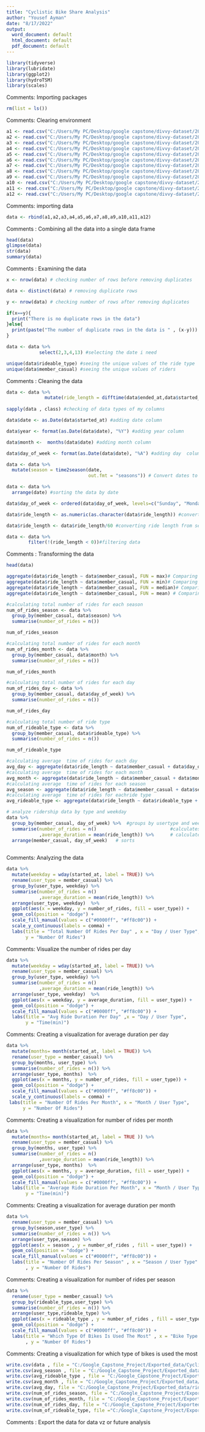 ---
title: "Cyclistic Bike Share Analysis"
author: "Yousef Ayman"
date: "8/17/2022"
output:
  word_document: default
  html_document: default
  pdf_document: default
---
```{r}
library(tidyverse)
library(lubridate)
library(ggplot2)
library(hydroTSM)
library(scales)

```

Comments: Importing packages

```{r}
rm(list = ls()) 
```

Comments: Clearing environment


```{r}
a1 <- read.csv("C:/Users/My PC/Desktop/google capstone/divvy-dataset/202108-divvy-tripdata.csv")
a2 <- read.csv("C:/Users/My PC/Desktop/google capstone/divvy-dataset/202109-divvy-tripdata.csv")
a3 <- read.csv("C:/Users/My PC/Desktop/google capstone/divvy-dataset/202110-divvy-tripdata.csv")
a4 <- read.csv("C:/Users/My PC/Desktop/google capstone/divvy-dataset/202111-divvy-tripdata.csv")
a5 <- read.csv("C:/Users/My PC/Desktop/google capstone/divvy-dataset/202112-divvy-tripdata.csv")
a6 <- read.csv("C:/Users/My PC/Desktop/google capstone/divvy-dataset/202201-divvy-tripdata.csv")
a7 <- read.csv("C:/Users/My PC/Desktop/google capstone/divvy-dataset/202202-divvy-tripdata.csv")
a8 <- read.csv("C:/Users/My PC/Desktop/google capstone/divvy-dataset/202203-divvy-tripdata.csv")
a9 <- read.csv("C:/Users/My PC/Desktop/google capstone/divvy-dataset/202204-divvy-tripdata.csv")
a10 <- read.csv("C:/Users/My PC/Desktop/google capstone/divvy-dataset/202205-divvy-tripdata.csv")
a11 <- read.csv("C:/Users/My PC/Desktop/google capstone/divvy-dataset/202206-divvy-tripdata.csv")
a12 <- read.csv("C:/Users/My PC/Desktop/google capstone/divvy-dataset/202207-divvy-tripdata.csv")
```

Comments: importing data

```{r}
data <- rbind(a1,a2,a3,a4,a5,a6,a7,a8,a9,a10,a11,a12) 
```

Comments : Combining all the data into a single data frame

```{r}
head(data)
glimpse(data)
str(data)
summary(data)
```

Comments : Examining the data

```{r}
x <- nrow(data) # checking number of rows before removing duplicates

data <- distinct(data) # removing duplicate rows

y <- nrow(data) # checking number of rows after removing duplicates

if(x==y){
  print("There is no duplicate rows in the data")
}else{
  print(paste("The number of duplicate rows in the data is " , (x-y))) 
}

data <- data %>% 
            select(2,3,4,13) #selecting the date i need

unique(data$rideable_type) #seeing the unique values of the ride type
unique(data$member_casual) #seeing the unique values of riders
```
Comments : Cleaning the data

```{r}
data <- data %>% 
              mutate(ride_length = difftime(data$ended_at,data$started_at))#calculate the duration of the ride
            
sapply(data , class) #checking of data types of my columns

data$date <- as.Date(data$started_at) #adding date column

data$year <- format(as.Date(data$date), "%Y") #adding year column

data$month <-  months(data$date) #adding month column

data$day_of_week <- format(as.Date(data$date), "%A") #adding day  column

data <- data %>% 
  mutate(season = time2season(date,                
                              out.fmt = "seasons")) # Convert dates to seasons

data <- data %>% 
  arrange(date) #sorting the data by date

data$day_of_week <- ordered(data$day_of_week, levels=c("Sunday", "Monday", "Tuesday", "Wednesday", "Thursday", "Friday", "Saturday")) # ordering day of the week

data$ride_length <- as.numeric(as.character(data$ride_length)) #converting column data type to numeric

data$ride_length <- data$ride_length/60 #converting ride length from sec to mins

data <- data %>% 
        filter(!(ride_length < 0))#filtering data
```

Comments : Transforming the data

```{r}

head(data)

```


```{r}
aggregate(data$ride_length ~ data$member_casual, FUN = max)# Comparing members and casual users max
aggregate(data$ride_length ~ data$member_casual, FUN = min)# Comparing members and casual users min
aggregate(data$ride_length ~ data$member_casual, FUN = median)# Comparing members and casual users median
aggregate(data$ride_length ~ data$member_casual, FUN = mean) # Comparing members and casual users mean

#calculating total number of rides for each season
num_of_rides_season <- data %>% 
  group_by(member_casual, data$season) %>% 
  summarise(number_of_rides = n()) 

num_of_rides_season

#calculating total number of rides for each month
num_of_rides_month <- data %>% 
  group_by(member_casual, data$month) %>% 
  summarise(number_of_rides = n())

num_of_rides_month

#calculating total number of rides for each day
num_of_rides_day <- data %>% 
  group_by(member_casual, data$day_of_week) %>% 
  summarise(number_of_rides = n())

num_of_rides_day

#calculating total number of ride type 
num_of_rideable_type <- data %>% 
  group_by(member_casual, data$rideable_type) %>% 
  summarise(number_of_rides = n())

num_of_rideable_type

#calculating average  time of rides for each day
avg_day <- aggregate(data$ride_length ~ data$member_casual + data$day_of_week, FUN = mean)
#calculating average  time of rides for each month
avg_month <- aggregate(data$ride_length ~ data$member_casual + data$month, FUN = mean)
#calculating average  time of rides for each season
avg_season <- aggregate(data$ride_length ~ data$member_casual + data$season, FUN = mean)
#calculating average  time of rides for eachride type
avg_rideable_type <- aggregate(data$ride_length ~ data$rideable_type + data$member_casual, FUN = mean)

# analyze ridership data by type and weekday
data %>% 
  group_by(member_casual, day_of_week) %>%  #groups by usertype and weekday
  summarise(number_of_rides = n()							#calculates the number of rides and average duration 
            ,average_duration = mean(ride_length)) %>% 		# calculates the average duration
  arrange(member_casual, day_of_week)	# sorts
 

```

Comments: Analyzing the data

```{r}
data %>% 
  mutate(weekday = wday(started_at, label = TRUE)) %>% 
  rename(user_type = member_casual) %>% 
  group_by(user_type, weekday) %>% 
  summarise(number_of_rides = n()
            ,average_duration = mean(ride_length)) %>% 
  arrange(user_type, weekday)  %>% 
  ggplot(aes(x = weekday, y = number_of_rides, fill = user_type)) +
  geom_col(position = "dodge") +
  scale_fill_manual(values = c("#0000ff", "#ff8c00")) +
  scale_y_continuous(labels = comma) +
  labs(title = "Total Number Of Rides Per Day" , x = "Day / User Type", 
       y = "Number Of Rides")
```

Comments: Visualize the number of rides per day

```{r}
data %>% 
  mutate(weekday = wday(started_at, label = TRUE)) %>% 
  rename(user_type = member_casual) %>% 
  group_by(user_type, weekday) %>% 
  summarise(number_of_rides = n()
            ,average_duration = mean(ride_length)) %>% 
  arrange(user_type, weekday)  %>% 
  ggplot(aes(x = weekday, y = average_duration, fill = user_type)) +
  geom_col(position = "dodge") +
  scale_fill_manual(values = c("#0000ff", "#ff8c00")) +
  labs(title = "Avg Ride Duration Per Day" ,x = "Day / User Type", 
       y = "Time(min)") 
```

Comments: Creating a visualization for average duration per day

```{r}
data %>% 
  mutate(months= month(started_at, label = TRUE)) %>% 
  rename(user_type = member_casual) %>% 
  group_by(months, user_type) %>% 
  summarise(number_of_rides = n()) %>% 
  arrange(user_type, months)  %>% 
  ggplot(aes(x = months, y = number_of_rides, fill = user_type)) +
  geom_col(position = "dodge") +
  scale_fill_manual(values = c("#0000ff", "#ff8c00")) +
  scale_y_continuous(labels = comma) +
 labs(title = "Number Of Rides Per Month", x = "Month / User Type", 
      y = "Number Of Rides") 
```

Comments: Creating a visualization for number of rides per month


```{r}
data %>% 
  mutate(months= month(started_at, label = TRUE )) %>% 
  rename(user_type = member_casual) %>% 
  group_by(months, user_type) %>% 
  summarise(number_of_rides = n()
            ,average_duration = mean(ride_length)) %>% 
  arrange(user_type, months)  %>% 
  ggplot(aes(x = months, y = average_duration, fill = user_type)) +
  geom_col(position = "dodge") + 
  scale_fill_manual(values = c("#0000ff", "#ff8c00")) +
  labs(title = "Average Ride Duration Per Month", x = "Month / User Type", 
       y = "Time(min)") 
```

Comments: Creating a visualization for average duration per month

```{r}
data %>% 
  rename(user_type = member_casual) %>% 
  group_by(season,user_type) %>% 
  summarise(number_of_rides = n()) %>% 
  arrange(user_type,season) %>% 
  ggplot(aes(x = season , y = number_of_rides , fill = user_type)) +
  geom_col(position = "dodge") + 
  scale_fill_manual(values = c("#0000ff", "#ff8c00")) +
  labs(title = "Number Of Rides Per Season" , x = "Season / User Type"
       , y = "Number Of Rides")
```

Comments: Creating a visualization for number of rides per season

```{r}
data %>% 
  rename(user_type = member_casual) %>% 
  group_by(rideable_type,user_type) %>% 
  summarise(number_of_rides = n()) %>% 
  arrange(user_type,rideable_type) %>% 
  ggplot(aes(x = rideable_type , y = number_of_rides , fill = user_type )) +
  geom_col(position = "dodge") + 
  scale_fill_manual(values = c("#0000ff", "#ff8c00")) +
  labs(title = "Which Type Of Bikes Is Used The Most" , x = "Bike Type / User type"
       , y = "Number Of Rides")
```

Comments: Creating a visualization for which type of bikes is used the most

```{r}
write.csv(data , file = "C:/Google_Capstone_Project/Exported_data/Cyclistic_bike_share_cleaned.csv")
write.csv(avg_season , file = "C:/Google_Capstone_Project/Exported_data/ride_season_avg_length.csv")
write.csv(avg_rideable_type , file = "C:/Google_Capstone_Project/Exported_data/rideable_type_avg_length.csv")
write.csv(avg_month , file = "C:/Google_Capstone_Project/Exported_data/ride_month_avg_length.csv")
write.csv(avg_day, file = "C:/Google_Capstone_Project/Exported_data/ride_day_avg_length.csv")
write.csv(num_of_rides_season, file = "C:/Google_Capstone_Project/Exported_data/ride_season_total_length.csv")
write.csv(num_of_rides_month, file = "C:/Google_Capstone_Project/Exported_data/ride_month_total_length.csv")
write.csv(num_of_rides_day, file = "C:/Google_Capstone_Project/Exported_data/ride_day_total_length.csv")
write.csv(num_of_rideable_type, file ="C:/Google_Capstone_Project/Exported_data/ride_type_total_length.csv")

```

Comments : Export the data for data vz or future analysis


